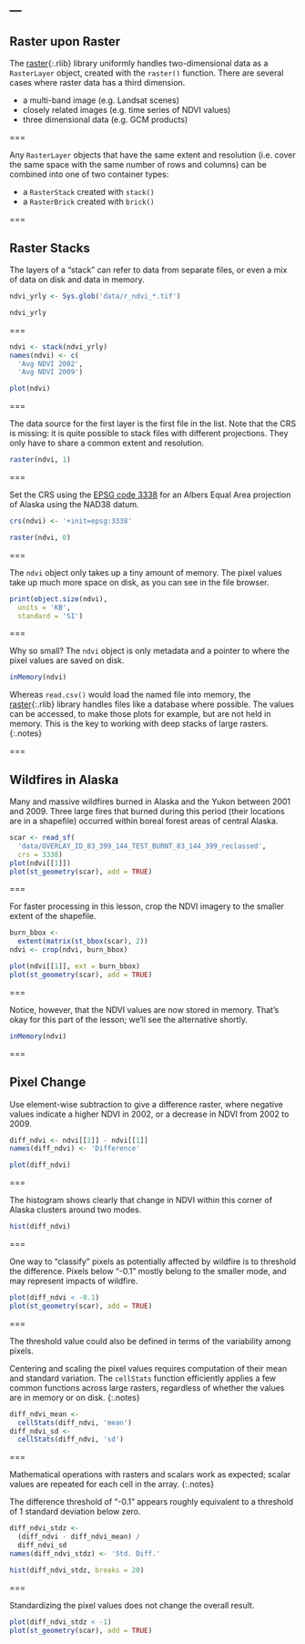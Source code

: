 ---
---

## Raster upon Raster

The [raster](){:.rlib} library uniformly handles two-dimensional data as a
`RasterLayer` object, created with the `raster()` function. There are several
cases where raster data has a third dimension.

- a multi-band image (e.g. Landsat scenes)
- closely related images (e.g. time series of NDVI values)
- three dimensional data (e.g. GCM products)

===

Any `RasterLayer` objects that have the same extent and resolution (i.e. cover
the same space with the same number of rows and columns) can be combined into
one of two container types:

- a `RasterStack` created with `stack()`
- a `RasterBrick` created with `brick()`

===

## Raster Stacks

The layers of a "stack" can refer to data from separate files, or even a mix of
data on disk and data in memory.

```r
ndvi_yrly <- Sys.glob('data/r_ndvi_*.tif')
```
```r
ndvi_yrly
```

===

```r
ndvi <- stack(ndvi_yrly)
names(ndvi) <- c(
  'Avg NDVI 2002',
  'Avg NDVI 2009')
```
```r
plot(ndvi)
```

===

The data source for the first layer is the first file in the list. Note that the
CRS is missing: it is quite possible to stack files with different
projections. They only have to share a common extent and resolution.

```r
raster(ndvi, 1)
```

===

Set the CRS using the [EPSG code
3338](http://spatialreference.org/ref/epsg/nad83-alaska-albers/) for an Albers
Equal Area projection of Alaska using the NAD38 datum.

```r
crs(ndvi) <- '+init=epsg:3338'
```
```r
raster(ndvi, 0)
```

===

The `ndvi` object only takes up a tiny amount of memory. The pixel values
take up much more space on disk, as you can see in the file browser.

```r
print(object.size(ndvi),
  units = 'KB',
  standard = 'SI')
```

===

Why so small? The `ndvi` object is only metadata and a pointer to where the
pixel values are saved on disk.

```r
inMemory(ndvi)
```

Whereas `read.csv()` would load the named file into memory, the
[raster](){:.rlib} library handles files like a database where possible. The
values can be accessed, to make those plots for example, but are not held in
memory. This is the key to working with deep stacks of large rasters.
{:.notes}

===

## Wildfires in Alaska

Many and massive wildfires burned in Alaska and the Yukon between 2001 and 2009.
Three large fires that burned during this period (their locations are in a
shapefile) occurred within boreal forest areas of central Alaska.

```r
scar <- read_sf(
  'data/OVERLAY_ID_83_399_144_TEST_BURNT_83_144_399_reclassed',
  crs = 3338)
plot(ndvi[[1]])
plot(st_geometry(scar), add = TRUE)
```

===

For faster processing in this lesson, crop the NDVI imagery to the smaller
extent of the shapefile.

```r
burn_bbox <-
  extent(matrix(st_bbox(scar), 2))
ndvi <- crop(ndvi, burn_bbox)
```
```r
plot(ndvi[[1]], ext = burn_bbox)
plot(st_geometry(scar), add = TRUE)
```

===

Notice, however, that the NDVI values are now stored in memory. That's okay for
this part of the lesson; we'll see the alternative shortly.

```r
inMemory(ndvi)
```

===

## Pixel Change

Use element-wise subtraction to give a difference raster, where negative values
indicate a higher NDVI in 2002, or a decrease in NDVI from 2002 to 2009.

```r
diff_ndvi <- ndvi[[2]] - ndvi[[1]]
names(diff_ndvi) <- 'Difference'
```
```r
plot(diff_ndvi)
```

===

The histogram shows clearly that change in NDVI within this corner of Alaska clusters around two modes.

```r
hist(diff_ndvi)
```

===

One way to "classify" pixels as potentially affected by wildfire is to threshold
the difference. Pixels below "-0.1" mostly belong to the smaller mode, and may
represent impacts of wildfire.

```r
plot(diff_ndvi < -0.1)
plot(st_geometry(scar), add = TRUE)
```

===

The threshold value could also be defined in terms of the variability among
pixels.

Centering and scaling the pixel values requires computation of their
mean and standard variation. The `cellStats` function efficiently applies a few
common functions across large rasters, regardless of whether the values are in
memory or on disk.
{:.notes}

```r
diff_ndvi_mean <-
  cellStats(diff_ndvi, 'mean')
diff_ndvi_sd <-
  cellStats(diff_ndvi, 'sd')
```

===

Mathematical operations with rasters and scalars work as expected; scalar
values are repeated for each cell in the array.
{:.notes}

The difference threshold of "-0.1" appears roughly equivalent to a threshold of
1 standard deviation below zero.

```r
diff_ndvi_stdz <-
  (diff_ndvi - diff_ndvi_mean) /
  diff_ndvi_sd
names(diff_ndvi_stdz) <- 'Std. Diff.'
```
```r
hist(diff_ndvi_stdz, breaks = 20)
```

===

Standardizing the pixel values does not change the overall result.

```r
plot(diff_ndvi_stdz < -1)
plot(st_geometry(scar), add = TRUE)
```

